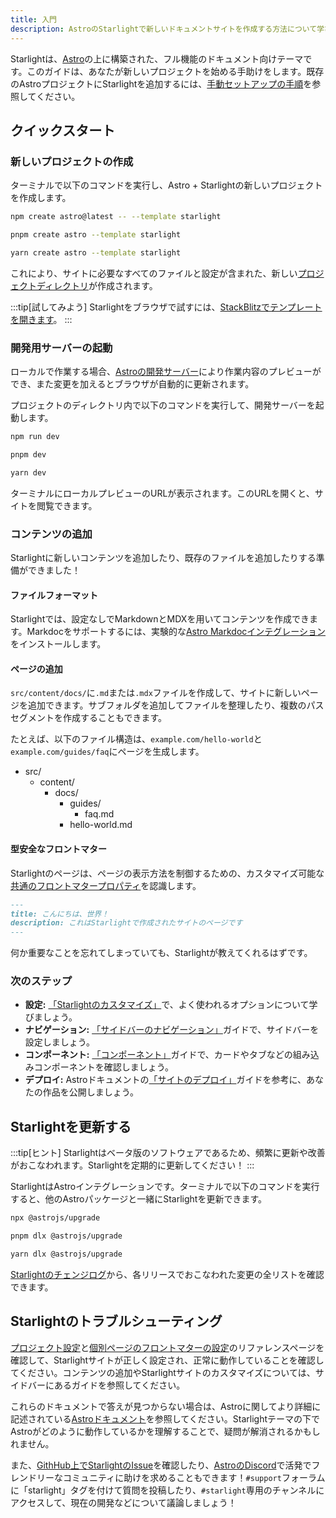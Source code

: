```yaml
---
title: 入門
description: AstroのStarlightで新しいドキュメントサイトを作成する方法について学びます。
---
```



Starlightは、[Astro](https://astro.build)の上に構築された、フル機能のドキュメント向けテーマです。このガイドは、あなたが新しいプロジェクトを始める手助けをします。既存のAstroプロジェクトにStarlightを追加するには、[手動セットアップの手順](/ja/manual-setup/)を参照してください。

## クイックスタート

### 新しいプロジェクトの作成

ターミナルで以下のコマンドを実行し、Astro + Starlightの新しいプロジェクトを作成します。

<Tabs>
<TabItem label="npm">

```sh
npm create astro@latest -- --template starlight
```

</TabItem>
<TabItem label="pnpm">

```sh
pnpm create astro --template starlight
```

</TabItem>
<TabItem label="Yarn">

```sh
yarn create astro --template starlight
```

</TabItem>
</Tabs>

これにより、サイトに必要なすべてのファイルと設定が含まれた、新しい[プロジェクトディレクトリ](/ja/guides/project-structure/)が作成されます。

:::tip[試してみよう]
Starlightをブラウザで試すには、[StackBlitzでテンプレートを開きます](https://stackblitz.com/github/withastro/starlight/tree/main/examples/basics)。
:::

### 開発用サーバーの起動

ローカルで作業する場合、[Astroの開発サーバー](https://docs.astro.build/ja/reference/cli-reference/#astro-dev)により作業内容のプレビューができ、また変更を加えるとブラウザが自動的に更新されます。

プロジェクトのディレクトリ内で以下のコマンドを実行して、開発サーバーを起動します。

<Tabs>
<TabItem label="npm">

```sh
npm run dev
```

</TabItem>
<TabItem label="pnpm">

```sh
pnpm dev
```

</TabItem>
<TabItem label="Yarn">

```sh
yarn dev
```

</TabItem>
</Tabs>

ターミナルにローカルプレビューのURLが表示されます。このURLを開くと、サイトを閲覧できます。

### コンテンツの追加

Starlightに新しいコンテンツを追加したり、既存のファイルを追加したりする準備ができました！

#### ファイルフォーマット

Starlightでは、設定なしでMarkdownとMDXを用いてコンテンツを作成できます。Markdocをサポートするには、実験的な[Astro Markdocインテグレーション](https://docs.astro.build/ja/guides/integrations-guide/markdoc/)をインストールします。

#### ページの追加

`src/content/docs/`に`.md`または`.mdx`ファイルを作成して、サイトに新しいページを追加できます。サブフォルダを追加してファイルを整理したり、複数のパスセグメントを作成することもできます。

たとえば、以下のファイル構造は、`example.com/hello-world`と`example.com/guides/faq`にページを生成します。


<FileTree>

- src/
  - content/
    - docs/
      - guides/
        - faq.md
      - hello-world.md

</FileTree>

#### 型安全なフロントマター

Starlightのページは、ページの表示方法を制御するための、カスタマイズ可能な[共通のフロントマタープロパティ](/ja/reference/frontmatter/)を認識します。

```md
---
title: こんにちは、世界！
description: これはStarlightで作成されたサイトのページです
---
```

何か重要なことを忘れてしまっていても、Starlightが教えてくれるはずです。

### 次のステップ

- **設定:** [「Starlightのカスタマイズ」](/ja/guides/customization/)で、よく使われるオプションについて学びましょう。
- **ナビゲーション:** [「サイドバーのナビゲーション」](/ja/guides/sidebar/)ガイドで、サイドバーを設定しましょう。
- **コンポーネント:** [「コンポーネント」](/ja/guides/components/)ガイドで、カードやタブなどの組み込みコンポーネントを確認しましょう。
- **デプロイ:** Astroドキュメントの[「サイトのデプロイ」](https://docs.astro.build/ja/guides/deploy/)ガイドを参考に、あなたの作品を公開しましょう。

## Starlightを更新する

:::tip[ヒント]
Starlightはベータ版のソフトウェアであるため、頻繁に更新や改善がおこなわれます。Starlightを定期的に更新してください！
:::

StarlightはAstroインテグレーションです。ターミナルで以下のコマンドを実行すると、他のAstroパッケージと一緒にStarlightを更新できます。

<Tabs>
<TabItem label="npm">

```sh
npx @astrojs/upgrade
```

</TabItem>
<TabItem label="pnpm">

```sh
pnpm dlx @astrojs/upgrade
```

</TabItem>
<TabItem label="Yarn">

```sh
yarn dlx @astrojs/upgrade
```

</TabItem>
</Tabs>

[Starlightのチェンジログ](https://github.com/withastro/starlight/blob/main/packages/starlight/CHANGELOG.md)から、各リリースでおこなわれた変更の全リストを確認できます。

## Starlightのトラブルシューティング

[プロジェクト設定](/ja/reference/configuration/)と[個別ページのフロントマターの設定](/ja/reference/frontmatter/)のリファレンスページを確認して、Starlightサイトが正しく設定され、正常に動作していることを確認してください。コンテンツの追加やStarlightサイトのカスタマイズについては、サイドバーにあるガイドを参照してください。

これらのドキュメントで答えが見つからない場合は、Astroに関してより詳細に記述されている[Astroドキュメント](https://docs.astro.build)を参照してください。Starlightテーマの下でAstroがどのように動作しているかを理解することで、疑問が解消されるかもしれません。

また、[GithHub上でStarlightのIssue](https://github.com/withastro/starlight/issues)を確認したり、[AstroのDiscord](https://astro.build/chat/)で活発でフレンドリーなコミュニティに助けを求めることもできます！`#support`フォーラムに「starlight」タグを付けて質問を投稿したり、`#starlight`専用のチャンネルにアクセスして、現在の開発などについて議論しましょう！
